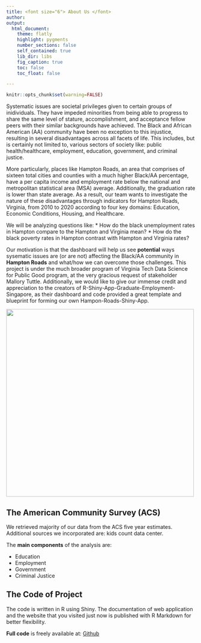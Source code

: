 ---
title: <font size="6"> About Us </font> 
author: 
output:
  html_document:
    theme: flatly
    highlight: pygments
    number_sections: false
    self_contained: true
    lib_dir: libs
    fig_caption: true
    toc: false
    toc_float: false

---

```{r global_options, include=FALSE}
knitr::opts_chunk$set(warning=FALSE)
```


Systematic issues are societal privileges given to certain groups of inidividuals. They have impeded minorities from being able to progress to share the same level of stature, accomplishment, and acceptance fellow peers with their similar backgrounds have achieved. The Black and African American (AA) community have been no exception to this injustice, resulting in several disadvantages across all facets of life.  This includes, but is certainly not limited to, various sectors of society like: public health/healthcare, employment, education, government, and criminal justice. 

More particularly, places like Hampton Roads, an area that comprises of sixteen total cities and counties with a much higher Black/AA percentage, have a per capita income and employment rate below the national and metropolitan statistical area (MSA) average. Additionally, the graduation rate is lower than state average.  As a result, our team wants to investigate the nature of these disadvantages through  indicators for Hampton Roads, Virginia, from 2010 to 2020 according to four key domains: Education, Economic Conditions, Housing, and Healthcare. 

We will be analyzing questions like:
* How do the black unemployment rates in Hampton compare to the Hampton and Virginia mean? 
* How do the black poverty rates in Hampton contrast with Hampton and Virginia rates?

Our motivation is that the dashboard will help us see **potential** ways sysematic issues are (or are not) affecting the Black/AA community in **Hampton Roads** and what/how we can overcome those challenges. This project is under the much broader program of Virginia Tech Data Science for Public Good program, at the very gracious request of stakeholder  Mallory Tuttle. Additionally, we would like to give our immense credit and appreciation to the creators of R-Shiny-App-Graduate-Employment-Singapore, as their dashboard and code provided a great template and blueprint for forming our own Hampon-Roads-Shiny-App.

<img src="www/wnelogo.png" width="500"/>

## The American Community Survey (ACS)

We retrieved majority of our data from the ACS five year estimates. Additional sources we incorporated are: kids count data center.

The **main components** of the analysis are:

* Education
* Employment
* Government
* Criminal Justice

## The Code of Project 

The code is written in R using Shiny. The documentation of web application and
the website that you visited just now is published with R Markdown for better flexibility. 

**Full code** is freely available at: 
[Github](https://github.com/aviseth/DSPG2021_HamptonRoads)
